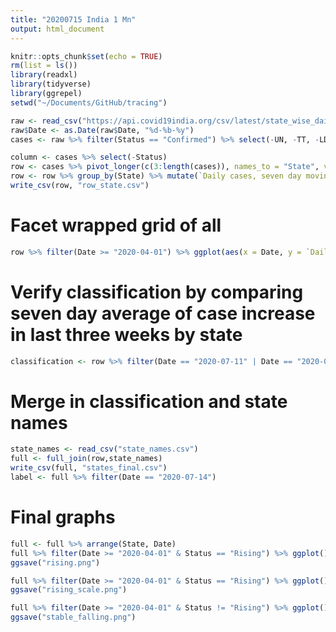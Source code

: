 ```yaml
---
title: "20200715 India 1 Mn"
output: html_document
---
```

```r
knitr::opts_chunk$set(echo = TRUE)
rm(list = ls())
library(readxl)
library(tidyverse)
library(ggrepel)
setwd("~/Documents/GitHub/tracing")
```

```r
raw <- read_csv("https://api.covid19india.org/csv/latest/state_wise_daily.csv")
raw$Date <- as.Date(raw$Date, "%d-%b-%y")
cases <- raw %>% filter(Status == "Confirmed") %>% select(-UN, -TT, -LD, -DD) 

column <- cases %>% select(-Status)
row <- cases %>% pivot_longer(c(3:length(cases)), names_to = "State", values_to = "Daily cases") %>% select(-Status) 
row <- row %>% group_by(State) %>% mutate(`Daily cases, seven day moving average` = (lag(`Daily cases`, 3) + lag(`Daily cases`, 2) + lag(`Daily cases`, 1) + `Daily cases` + lead(`Daily cases`, 1) + lead(`Daily cases`, 2) + lead(`Daily cases`, 3))/7)
write_csv(row, "row_state.csv")
```
# Facet wrapped grid of all
```r
row %>% filter(Date >= "2020-04-01") %>% ggplot(aes(x = Date, y = `Daily cases, seven day moving average`)) + geom_area(alpha = 0.5, fill = "#428af5", color = "#074163", size = 0.2) + facet_wrap(~State, scales = "free") + theme_minimal() + theme(axis.text =  element_blank(), panel.grid =  element_blank())
```
# Verify classification by comparing seven day average of case increase in last three weeks by state

```r
classification <- row %>% filter(Date == "2020-07-11" | Date == "2020-06-27") %>% arrange(State, Date) %>% group_by(State) %>% mutate(diff = `Daily cases, seven day moving average` - lag(`Daily cases, seven day moving average`), pct = 100*diff / `Daily cases, seven day moving average`)
```

# Merge in classification and state names
```r
state_names <- read_csv("state_names.csv")
full <- full_join(row,state_names)
write_csv(full, "states_final.csv")
label <- full %>% filter(Date == "2020-07-14")
```
# Final graphs
```r
full <- full %>% arrange(State, Date)
full %>% filter(Date >= "2020-04-01" & Status == "Rising") %>% ggplot() + geom_area(aes(x = Date, y = `Daily cases, seven day moving average`), alpha = 0.4, fill = "#9c261e", color = "#3b0805", size = 0.2) + geom_label_repel(aes(x = Date, y = `Daily cases, seven day moving average`, label = ifelse(Date == "2020-07-04", lead(`Daily cases`, 10), "")), size = 2, segment.size = 0.1, label.size = NA, alpha = 0.9) + facet_wrap(~`State name`, scales = "free") + theme_minimal() + theme(axis.text =  element_blank(), panel.grid =  element_blank(), axis.title.x = element_blank(), strip.text = element_text(size = 8))
ggsave("rising.png")

full %>% filter(Date >= "2020-04-01" & Status == "Rising") %>% ggplot() + geom_area(aes(x = Date, y = `Daily cases, seven day moving average`), alpha = 0.4, fill = "#9c261e", color = "#3b0805", size = 0.2) + geom_label_repel(aes(x = Date, y = `Daily cases, seven day moving average`, label = ifelse(Date == "2020-07-04", lead(`Daily cases`, 10), "")), size = 2, segment.size = 0.1, label.size = NA, alpha = 0.9) + facet_wrap(~`State name`) + theme_minimal() + theme( panel.grid =  element_blank(), axis.title.x = element_blank(), strip.text = element_text(size = 8))
ggsave("rising_scale.png")

full %>% filter(Date >= "2020-04-01" & Status != "Rising") %>% ggplot() + geom_area(aes(x = Date, y = `Daily cases, seven day moving average`), alpha = 0.5, fill = "#63b877", color = "#053b12", size = 0.2) + geom_label_repel(aes(x = Date, y = `Daily cases, seven day moving average`, label = ifelse(Date == "2020-07-04", lead(`Daily cases`, 10), "")), size = 2, segment.size = 0.1, label.size = NA, alpha = 0.9) + facet_wrap(~`State name`, scales = "free") + theme_minimal() + theme(axis.text =  element_blank(), panel.grid =  element_blank(), axis.title.x = element_blank(), strip.text = element_text(size = 8))
ggsave("stable_falling.png")
```

